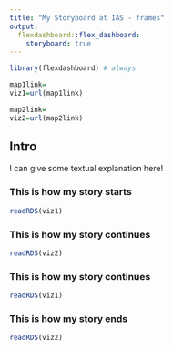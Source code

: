 ```yaml
---
title: "My Storyboard at IAS - frames"
output: 
  flexdashboard::flex_dashboard:
    storyboard: true
---
```


```r
library(flexdashboard) # always
```


<!-- links -->
```r
map1link=
viz1=url(map1link)

map2link=
viz2=url(map2link)
```

## Intro {.sidebar}

I can give some textual explanation here!



### This is how my story starts


```r
readRDS(viz1)
```



### This is how my story continues

```r
readRDS(viz2)
```


### This is how my story continues

```r
readRDS(viz1)
```

### This is how my story ends

```r
readRDS(viz2)
```

